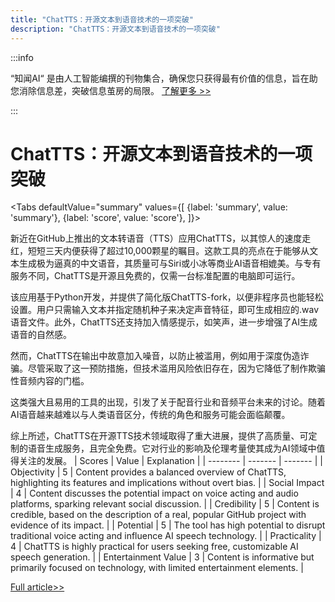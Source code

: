 ```yaml
---
title: "ChatTTS：开源文本到语音技术的一项突破"
description: "ChatTTS：开源文本到语音技术的一项突破"
---
```



:::info

“知闻AI“ 是由人工智能编撰的刊物集合，确保您只获得最有价值的信息，旨在助您消除信息差，突破信息茧房的局限。  [了解更多 >>](/zh-Hans/docs/guides)

:::

# ChatTTS：开源文本到语音技术的一项突破


<Tabs
	defaultValue="summary"
	values={[
	{label: 'summary', value: 'summary'},
	{label: 'score', value: 'score'},
]}>
<TabItem value="summary">


新近在GitHub上推出的文本转语音（TTS）应用ChatTTS，以其惊人的速度走红，短短三天内便获得了超过10,000颗星的瞩目。这款工具的亮点在于能够从文本生成极为逼真的中文语音，其质量可与Siri或小冰等商业AI语音相媲美。与专有服务不同，ChatTTS是开源且免费的，仅需一台标准配置的电脑即可运行。

该应用基于Python开发，并提供了简化版ChatTTS-fork，以便非程序员也能轻松设置。用户只需输入文本并指定随机种子来决定声音特征，即可生成相应的.wav语音文件。此外，ChatTTS还支持加入情感提示，如笑声，进一步增强了AI生成语音的自然感。

然而，ChatTTS在输出中故意加入噪音，以防止被滥用，例如用于深度伪造诈骗。尽管采取了这一预防措施，但技术滥用风险依旧存在，因为它降低了制作欺骗性音频内容的门槛。

这类强大且易用的工具的出现，引发了关于配音行业和音频平台未来的讨论。随着AI语音越来越难以与人类语音区分，传统的角色和服务可能会面临颠覆。

综上所述，ChatTTS在开源TTS技术领域取得了重大进展，提供了高质量、可定制的语音生成服务，且完全免费。它对行业的影响及伦理考量使其成为AI领域中值得关注的发展。
</TabItem>
<TabItem value="score">
	| Scores     | Value   | Explanation |
	| -------- | ------- | ------- |
	| Objectivity  | 5    | Content provides a balanced overview of ChatTTS, highlighting its features and implications without overt bias.    |
	| Social Impact | 4     | Content discusses the potential impact on voice acting and audio platforms, sparking relevant social discussion.    |
	| Credibility    | 5    | Content is credible, based on the description of a real, popular GitHub project with evidence of its impact.    |
	| Potential    | 5    | The tool has high potential to disrupt traditional voice acting and influence AI speech technology.    |
	| Practicality    | 4    | ChatTTS is highly practical for users seeking free, customizable AI speech generation.    |
	| Entertainment Value    | 3    | Content is informative but primarily focused on technology, with limited entertainment elements.    |
</TabItem>
</Tabs>

[Full article>>](https://sspai.com/post/89264)
